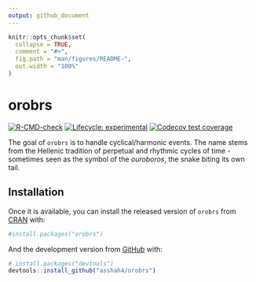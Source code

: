 ```yaml
---
output: github_document
---
```


<!-- README.md is generated from README.Rmd. Please edit that file -->

```r
knitr::opts_chunk$set(
  collapse = TRUE,
  comment = "#>",
  fig.path = "man/figures/README-",
  out.width = "100%"
)
```

# orobrs

<!-- badges: start -->
[![R-CMD-check](https://github.com/asshah4/orobrs/workflows/R-CMD-check/badge.svg)](https://github.com/asshah4/orobrs/actions)
[![Lifecycle: experimental](https://img.shields.io/badge/lifecycle-experimental-orange.svg)](https://lifecycle.r-lib.org/articles/stages.html#experimental)
[![Codecov test coverage](https://codecov.io/gh/asshah4/orobrs/branch/main/graph/badge.svg)](https://codecov.io/gh/asshah4/orobrs?branch=main)
<!-- badges: end -->

The goal of `orobrs` is to handle cyclical/harmonic events. The name stems from the Hellenic tradition of perpetual and rhythmic cycles of time - sometimes seen as the symbol of the _ouroboros_, the snake biting its own tail.

## Installation

Once it is available, you can install the released version of `orobrs` from [CRAN](https://CRAN.R-project.org) with:

```r
#install.packages("orobrs")
```

And the development version from [GitHub](https://github.com/) with:

```r
# install.packages("devtools")
devtools::install_github("asshah4/orobrs")
```
